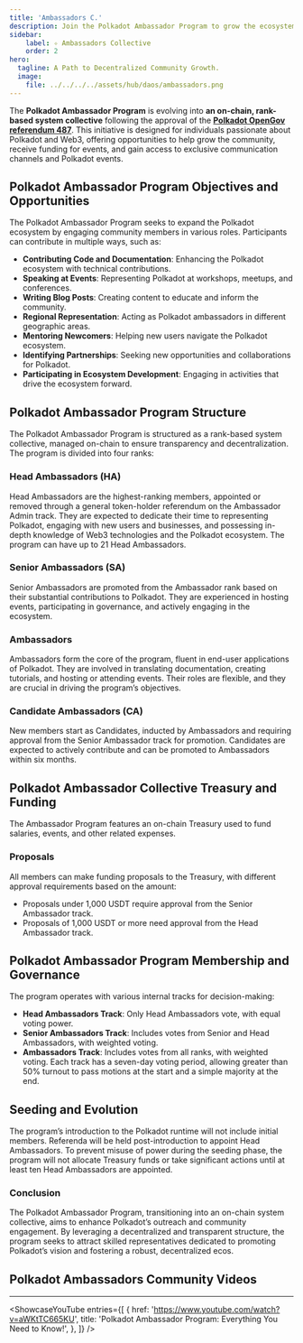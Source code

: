```yaml
---
title: 'Ambassadors C.'
description: Join the Polkadot Ambassador Program to grow the ecosystem promotin Polkadot, hosting events, and engaging in the Web3 community.
sidebar:
    label: ✧ Ambassadors Collective
    order: 2
hero:
  tagline: A Path to Decentralized Community Growth.
  image: 
    file: ../../../../assets/hub/daos/ambassadors.png
---
```



The **Polkadot Ambassador Program** is evolving into **an on-chain, rank-based system collective** following the approval of the [**Polkadot OpenGov referendum 487**](https://polkadot.polkassembly.io/referenda/487). This initiative is designed for individuals passionate about Polkadot and Web3, offering opportunities to help grow the community, receive funding for events, and gain access to exclusive communication channels and Polkadot events.

## Polkadot Ambassador Program Objectives and Opportunities
The Polkadot Ambassador Program seeks to expand the Polkadot ecosystem by engaging community members in various roles. Participants can contribute in multiple ways, such as:

- **Contributing Code and Documentation**: Enhancing the Polkadot ecosystem with technical contributions.
- **Speaking at Events**: Representing Polkadot at workshops, meetups, and conferences.
- **Writing Blog Posts**: Creating content to educate and inform the community.
- **Regional Representation**: Acting as Polkadot ambassadors in different geographic areas.
- **Mentoring Newcomers**: Helping new users navigate the Polkadot ecosystem.
- **Identifying Partnerships**: Seeking new opportunities and collaborations for Polkadot.
- **Participating in Ecosystem Development**: Engaging in activities that drive the ecosystem forward.

## Polkadot Ambassador Program Structure
The Polkadot Ambassador Program is structured as a rank-based system collective, managed on-chain to ensure transparency and decentralization. The program is divided into four ranks:

### Head Ambassadors (HA)
Head Ambassadors are the highest-ranking members, appointed or removed through a general token-holder referendum on the Ambassador Admin track. They are expected to dedicate their time to representing Polkadot, engaging with new users and businesses, and possessing in-depth knowledge of Web3 technologies and the Polkadot ecosystem. The program can have up to 21 Head Ambassadors.

### Senior Ambassadors (SA)
Senior Ambassadors are promoted from the Ambassador rank based on their substantial contributions to Polkadot. They are experienced in hosting events, participating in governance, and actively engaging in the ecosystem.

### Ambassadors
Ambassadors form the core of the program, fluent in end-user applications of Polkadot. They are involved in translating documentation, creating tutorials, and hosting or attending events. Their roles are flexible, and they are crucial in driving the program’s objectives.

### Candidate Ambassadors (CA)
New members start as Candidates, inducted by Ambassadors and requiring approval from the Senior Ambassador track for promotion. Candidates are expected to actively contribute and can be promoted to Ambassadors within six months.

## Polkadot Ambassador Collective Treasury and Funding
The Ambassador Program features an on-chain Treasury used to fund salaries, events, and other related expenses.

### Proposals
All members can make funding proposals to the Treasury, with different approval requirements based on the amount:
- Proposals under 1,000 USDT require approval from the Senior Ambassador track.
- Proposals of 1,000 USDT or more need approval from the Head Ambassador track.

## Polkadot Ambassador Program Membership and Governance
The program operates with various internal tracks for decision-making:
- **Head Ambassadors Track**: Only Head Ambassadors vote, with equal voting power.
- **Senior Ambassadors Track**: Includes votes from Senior and Head Ambassadors, with weighted voting.
- **Ambassadors Track**: Includes votes from all ranks, with weighted voting.
Each track has a seven-day voting period, allowing greater than 50% turnout to pass motions at the start and a simple majority at the end.

## Seeding and Evolution
The program’s introduction to the Polkadot runtime will not include initial members. Referenda will be held post-introduction to appoint Head Ambassadors. To prevent misuse of power during the seeding phase, the program will not allocate Treasury funds or take significant actions until at least ten Head Ambassadors are appointed.

### Conclusion
The Polkadot Ambassador Program, transitioning into an on-chain system collective, aims to enhance Polkadot’s outreach and community engagement. By leveraging a decentralized and transparent structure, the program seeks to attract skilled representatives dedicated to promoting Polkadot’s vision and fostering a robust, decentralized ecos.

## Polkadot Ambassadors Community Videos
------------
<ShowcaseYouTube
  entries={[
    {
      href: 'https://www.youtube.com/watch?v=aWKtTC665KU',
      title: 'Polkadot Ambassador Program: Everything You Need to Know!',
          },
  ]} />